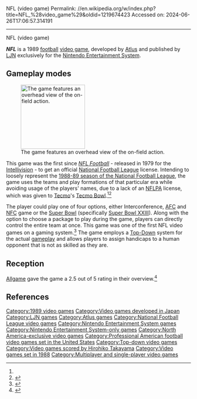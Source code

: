 NFL (video game)
Permalink: //en.wikipedia.org/w/index.php?title=NFL_%28video_game%29&oldid=1219674423
Accessed on: 2024-06-26T17:06:57.314191



------
NFL (video game)
{{Infobox video game
| title = NFL
| image = NFL Football 1988 NES cover.jpg
| caption = Cover art
| developer = [[Atlus]]
| publisher = [[LJN]]<ref name="mobygames"/><ref name="gfnf"/>
| series = ''National Football League''
| composer = Hirohiko Takayama<ref>{{cite web | url = http://nesdev.com/authors.htm | title = Composer information | publisher = NES Music Authors List v3.8 | date = | accessdate = 2012-10-26}}</ref>
| released = {{vgrelease|NA|September 1989<ref name="gfnf">{{cite web | url = http://www.gamefaqs.com/console/nes/data/587483.html | title = Release information | publisher = [[GameFAQs]] | date = | accessdate = 2008-08-14}}</ref><ref name="gamespot"/>}}
| genre = [[Sports game|Traditional football]] [[simulation game|simulation]]<ref name="gfnf"/><ref name="gamespot">{{cite web | url = http://www.gamespot.com/nes/sports/nflfootball/index.html | title = Release information | publisher = [[GameSpot]] | date = | accessdate = 2011-10-14}}</ref>
| modes = [[Single-player video game|Single-player]], [[Multiplayer video game|multiplayer]] <small>(up to two players<ref name="ign"/>)</small>
| platforms = [[Nintendo Entertainment System|NES]]<ref name="gfnf"/>
}}

'''''NFL''''' is a 1989 [[American football|football]] [[video game]], developed by [[Atlus]] and published by [[LJN]] exclusively for the [[Nintendo Entertainment System]].

==Gameplay modes==
[[File:NFLvideogameDramaticSituation.png|175px|left|thumb|The game features an overhead view of the on-field action.]]

This game was the first since ''[[NFL Football (video game)|NFL Football]]'' - released in 1979 for the [[Intellivision]] - to get an official [[National Football League]] license. Intending to loosely represent the [[1988 NFL season|1988-89 season of the National Football League]], the game uses the teams and play formations of that particular era while avoiding usage of the players' names, due to a lack of an [[National Football League Players Association|NFLPA]] license, which was given to [[Tecmo]]'s [[Tecmo Bowl]].<ref name="mobygames"/><ref name="ign">{{cite web | url = http://cheats.ign.com/objects/007/007133.html | archive-url = https://web.archive.org/web/20040224075109/http://cheats.ign.com/objects/007/007133.html | url-status = dead | archive-date = February 24, 2004 | title = Game overview (second reference) | publisher = [[IGN]] | date = | accessdate = 2011-10-14}}</ref>

The player could play one of four options, either Interconference, [[American Football Conference|AFC]] and [[National Football Conference|NFC]] game or the [[Super Bowl]] (specifically [[Super Bowl XXIII]]). Along with the option to choose a package to play during the game, players can directly control the entire team at once. This game was one of the first NFL video games on a gaming system.<ref name="mobygames">{{cite web | url = http://www.mobygames.com/game/nes/nfl | title = Game overview | publisher = [[MobyGames]] | date = | accessdate = 2011-01-19}}</ref> The game employs a [[Video_game_graphics#Top-down_perspective|Top-Down]] system for the actual [[gameplay]] and allows players to assign handicaps to a human opponent that is not as skilled as they are.

==Reception==
[[Allgame]] gave the game a 2.5 out of 5 rating in their overview.<ref>{{cite web | url = http://www.allgame.com/game.php?id=14115 | title = Rating information for ''NFL Football'' | publisher = [[allgame]] | date = | accessdate = 2012-10-25}}</ref>

==References==
{{reflist}}

{{Atlus}}
{{LJN video games}}

{{DEFAULTSORT:Nfl Football}}
[[Category:1989 video games]]
[[Category:Video games developed in Japan]]
[[Category:LJN games]]
[[Category:Atlus games]]
[[Category:National Football League video games]]
[[Category:Nintendo Entertainment System games]]
[[Category:Nintendo Entertainment System-only games]]
[[Category:North America-exclusive video games]]
[[Category:Professional American football video games set in the United States]]
[[Category:Top-down video games]]
[[Category:Video games scored by Hirohiko Takayama]]
[[Category:Video games set in 1988]]
[[Category:Multiplayer and single-player video games]]

{{Amfoot-videogame-stub}}